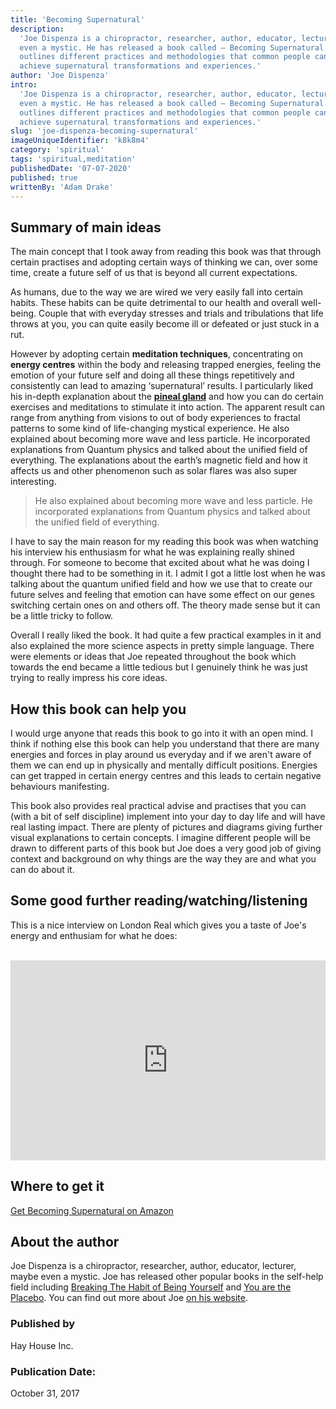 ```yaml
---
title: 'Becoming Supernatural'
description:
  'Joe Dispenza is a chiropractor, researcher, author, educator, lecturer, maybe
  even a mystic. He has released a book called — Becoming Supernatural. It
  outlines different practices and methodologies that common people can adopt to
  achieve supernatural transformations and experiences.'
author: 'Joe Dispenza'
intro:
  'Joe Dispenza is a chiropractor, researcher, author, educator, lecturer, maybe
  even a mystic. He has released a book called — Becoming Supernatural. It
  outlines different practices and methodologies that common people can adopt to
  achieve supernatural transformations and experiences.'
slug: 'joe-dispenza-becoming-supernatural'
imageUniqueIdentifier: 'k8k8m4'
category: 'spiritual'
tags: 'spiritual,meditation'
publishedDate: '07-07-2020'
published: true
writtenBy: 'Adam Drake'
---
```


## Summary of main ideas

The main concept that I took away from reading this book was that through
certain practises and adopting certain ways of thinking we can, over some time,
create a future self of us that is beyond all current expectations.

As humans, due to the way we are wired we very easily fall into certain habits.
These habits can be quite detrimental to our health and overall well-being.
Couple that with everyday stresses and trials and tribulations that life throws
at you, you can quite easily become ill or defeated or just stuck in a rut.

However by adopting certain **meditation techniques**, concentrating on **energy
centres** within the body and releasing trapped energies, feeling the emotion of
your future self and doing all these things repetitively and consistently can
lead to amazing ‘supernatural’ results. I particularly liked his in-depth
explanation about the
[**pineal gland**](https://www.youtube.com/watch?v=R0VPDd0JwCE) and how you can
do certain exercises and meditations to stimulate it into action. The apparent
result can range from anything from visions to out of body experiences to
fractal patterns to some kind of life-changing mystical experience. He also
explained about becoming more wave and less particle. He incorporated
explanations from Quantum physics and talked about the unified field of
everything. The explanations about the earth’s magnetic field and how it affects
us and other phenomenon such as solar flares was also super interesting.

> He also explained about becoming more wave and less particle. He incorporated
> explanations from Quantum physics and talked about the unified field of
> everything.

I have to say the main reason for my reading this book was when watching his
interview his enthusiasm for what he was explaining really shined through. For
someone to become that excited about what he was doing I thought there had to be
something in it. I admit I got a little lost when he was talking about the
quantum unified field and how we use that to create our future selves and
feeling that emotion can have some effect on our genes switching certain ones on
and others off. The theory made sense but it can be a little tricky to follow.

Overall I really liked the book. It had quite a few practical examples in it and
also explained the more science aspects in pretty simple language. There were
elements or ideas that Joe repeated throughout the book which towards the end
became a little tedious but I genuinely think he was just trying to really
impress his core ideas.

## How this book can help you

I would urge anyone that reads this book to go into it with an open mind. I
think if nothing else this book can help you understand that there are many
energies and forces in play around us everyday and if we aren't aware of them we
can end up in physically and mentally difficult positions. Energies can get
trapped in certain energy centres and this leads to certain negative behaviours
manifesting.

This book also provides real practical advise and practises that you can (with a
bit of self discipline) implement into your day to day life and will have real
lasting impact. There are plenty of pictures and diagrams giving further visual
explanations to certain concepts. I imagine different people will be drawn to
different parts of this book but Joe does a very good job of giving context and
background on why things are the way they are and what you can do about it.

## Some good further reading/watching/listening

This is a nice interview on London Real which gives you a taste of Joe's energy
and enthusiam for what he does:

<br />
<iframe
  width="100%"
  height="320px"
  src="https://www.youtube.com/embed/i4Wirfsow8w"
  frameBorder="0"
  allow="accelerometer; autoplay; encrypted-media; gyroscope; picture-in-picture"
  allowFullScreen
></iframe>

## Where to get it

[Get Becoming Supernatural on Amazon](https://amzn.to/3gFgE3k)

## About the author

Joe Dispenza is a chiropractor, researcher, author, educator, lecturer, maybe
even a mystic. Joe has released other popular books in the self-help field
including
[Breaking The Habit of Being Yourself](https://www.amazon.com/Breaking-Habit-Being-Yourself-Create/dp/1401938094/)
and
[You are the Placebo](https://www.amazon.com/You-Are-Placebo-Making-Matter/dp/1401944590/).
You can find out more about Joe [on his website](https://drjoedispenza.com/).

### Published by

Hay House Inc.

### Publication Date:

October 31, 2017
